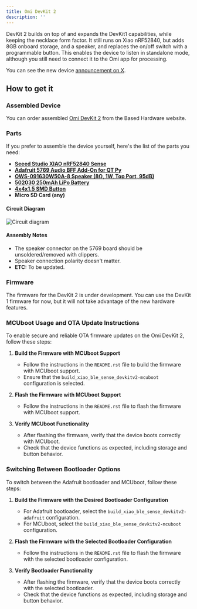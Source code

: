 ```yaml
---
title: Omi DevKit 2
description: ''
---
```


DevKit 2 builds on top of and expands the DevKit1 capabilities, while keeping the necklace form factor. It still runs on Xiao nRF52840, but adds 8GB onboard storage, and a speaker, and replaces the on/off switch with a programmable button. This enables the device to listen in standalone mode, although you still need to connect it to the Omi app for processing.

You can see the new device [announcement on X](https://twitter.com/kodjima33/status/1821324066651041837).

## How to get it

### Assembled Device

You can order assembled [Omi DevKit 2](https://basedhardware.com/products/friend-dev-kit-2) from the Based Hardware website.

### Parts

If you prefer to assemble the device yourself, here's the list of the parts you need:

- **[Seeed Studio XIAO nRF52840 Sense](https://www.seeedstudio.com/Seeed-XIAO-nRF52840-Sense-p-5331.html)**
- **[Adafruit 5769 Audio BFF Add-On for QT Py](https://www.adafruit.com/product/5769)**
- **[OWS-091630W50A-8 Speaker (8Ω, 1W, Top Port, 95dB)](https://www.digikey.com/en/products/detail/ole-wolff-electronics-inc/OWS-091630W50A-8/17636881)**
- **[502030 250mAh LiPo Battery](https://www.amazon.com/EEMB-Rechargeable-Connector-Parrott-Polarity/dp/B0B7R8CS2C)**
- **[4x4x1.5 SMD Button](https://www.amazon.com/4x4x1-5mm-Momentary-Tactile-Button-Switch/dp/B00FZLECO4)**
- **Micro SD Card (any)**

#### Circuit Diagram

![Circuit diagram](/images/circuit.jpg)

#### Assembly Notes

- The speaker connector on the 5769 board should be unsoldered/removed with clippers.
- Speaker connection polarity doesn't matter.
- **ETC:** To be updated.

### Firmware

The firmware for the DevKit 2 is under development. You can use the DevKit 1 firmware for now, but it will not take advantage of the new hardware features.

### MCUboot Usage and OTA Update Instructions

To enable secure and reliable OTA firmware updates on the Omi DevKit 2, follow these steps:

1. **Build the Firmware with MCUboot Support**
   - Follow the instructions in the `README.rst` file to build the firmware with MCUboot support.
   - Ensure that the `build_xiao_ble_sense_devkitv2-mcuboot` configuration is selected.

2. **Flash the Firmware with MCUboot Support**
   - Follow the instructions in the `README.rst` file to flash the firmware with MCUboot support.

3. **Verify MCUboot Functionality**
   - After flashing the firmware, verify that the device boots correctly with MCUboot.
   - Check that the device functions as expected, including storage and button behavior.

### Switching Between Bootloader Options

To switch between the Adafruit bootloader and MCUboot, follow these steps:

1. **Build the Firmware with the Desired Bootloader Configuration**
   - For Adafruit bootloader, select the `build_xiao_ble_sense_devkitv2-adafruit` configuration.
   - For MCUboot, select the `build_xiao_ble_sense_devkitv2-mcuboot` configuration.

2. **Flash the Firmware with the Selected Bootloader Configuration**
   - Follow the instructions in the `README.rst` file to flash the firmware with the selected bootloader configuration.

3. **Verify Bootloader Functionality**
   - After flashing the firmware, verify that the device boots correctly with the selected bootloader.
   - Check that the device functions as expected, including storage and button behavior.
